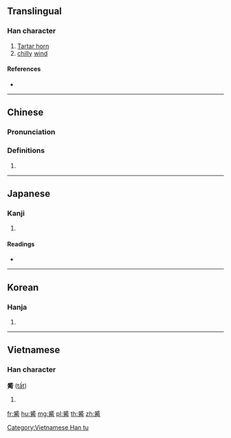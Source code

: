 {{character info/new}}
==Translingual==

===Han character===
{{Han char|rn=148|rad=角|as=09|sn=16|four=73227|canj=IRNBG,IRNBQ}}

# [[Tartar horn]]
# [[chilly]] [[wind]]

====References====
* {{Han ref|kx=1144.080|dkj=35131|dj=1610.330|hdz=63930.050|uh=89F1|ud=35313|bh=EB7D|bd=60285}}

----

==Chinese==
{{zh-forms}}

===Pronunciation===
{{zh-pron
|m=bì
|c=bit1,bat1
|h=pfs=
|md=
|mn=
|w=
|mc=y
|oc=y
|cat=
}}

===Definitions===
{{zh-hanzi}}

# {{rfdef|lang=zh}}

----

==Japanese==

===Kanji===
{{ja-kanji|grade=|rs=角09}}

# {{defn|lang=ja|sort=角09}}

====Readings====
* {{ja-readings|on=[[ひつ]] (hitsu), [[ひち]] (hichi), [[うつ]] (utsu), [[うち]] (uchi)|kun=[[ひちりき]] (hichiriki)|nanori=}}

----

==Korean==

===Hanja===
{{ko-hanja|hangeul=필|eumhun=|rv=pil|mr=p'il|y=phil}}

# {{defn|lang=ko|sort=角09}}

----

==Vietnamese==

===Han character===
'''觱''' ([[tất]])

# {{defn|vi}}

[[Category:Vietnamese Han tu]]

[[fr:觱]]
[[hu:觱]]
[[mg:觱]]
[[pl:觱]]
[[th:觱]]
[[zh:觱]]